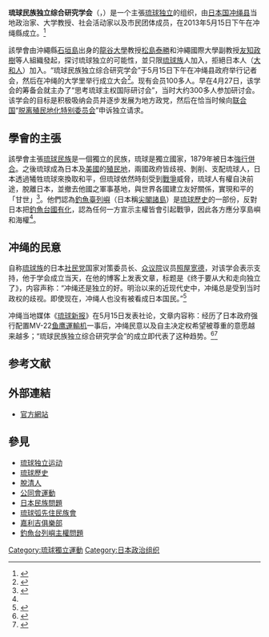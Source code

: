 {{Japanese
|japanese = 琉球民族独立総合研究学会
|kana = りゅうきゅうみんぞくどくりつそうごうけんきゅうがっかい
|romaji = Ryūkyū minzoku dokuritsu sōgō ken kyūgakkai
}}

'''琉球民族独立综合研究学会'''（{{lang-en|The Association of Comprehensive Studies for Independence of the Lew Chewans}}，{{lang-ja|琉球民族独立総合研究学会}}）是一个主張[[琉球独立|琉球独立]]的组织，由[[日本国|日本国]][[冲绳县|冲绳县]]当地政治家、大学教授、社会活动家以及市民团体成员，在2013年5月15日下午在冲绳縣成立。<ref>{{Cite web |url= http://mil.chinaiiss.com/html/20135/16/a5e79a.html |title= 琉球独立组织欲向联合国请愿 |date= 2013年5月15日 |publisher= 《[[环球日报|环球日报]]》 |language= zh |accessdate= 2013年5月15日 |quote=  |archive-url= https://web.archive.org/web/20130608040913/http://mil.chinaiiss.com/html/20135/16/a5e79a.html |archive-date= 2013年6月8日 |dead-url= yes }}</ref>

該學會由沖繩縣[[石垣島|石垣島]]出身的[[龍谷大學|龍谷大學]]教授[[松島泰勝|松島泰勝]]和沖繩國際大學副教授[[友知政樹|友知政樹]]等人組織發起，探讨琉球独立的可能性，並只限[[琉球族|琉球族]]人加入，拒絕日本人（[[大和人|大和人]]）加入。“琉球民族独立综合研究学会”于5月15日下午在冲绳县政府举行记者会，然后在冲绳的大学里举行成立大会<ref name="琉球独立で平和な島に">{{Cite web |url= http://www.yaeyama-nippo.com/2013/05/13/%E7%90%89%E7%90%83%E7%8B%AC%E7%AB%8B%E3%81%A7%E5%B9%B3%E5%92%8C%E3%81%AA%E5%B3%B6%E3%81%AB-%E5%B0%96%E9%96%A3%E3%81%AF%E4%BA%89%E3%81%84%E6%A3%9A%E4%B8%8A%E3%81%92%E3%82%92-%E5%B8%82%E5%87%BA%E8%BA%AB%E3%81%AE%E6%9D%BE%E5%B3%B6%E6%95%99%E6%8E%88%E6%8F%90%E5%94%B1 |title= 琉球独立で平和な島に　尖閣は争い棚上げを　市出身の松島教授提唱 |date= 2013年5月15日 |publisher= 《八重山日報》 |language= ja |accessdate= 2013年5月15日 |quote=  |archive-date= 2021年4月10日 |archive-url= https://web.archive.org/web/20210410093834/https://www.yaeyama-nippo.com/2013/05/13/%E7%90%89%E7%90%83%E7%8B%AC%E7%AB%8B%E3%81%A7%E5%B9%B3%E5%92%8C%E3%81%AA%E5%B3%B6%E3%81%AB-%E5%B0%96%E9%96%A3%E3%81%AF%E4%BA%89%E3%81%84%E6%A3%9A%E4%B8%8A%E3%81%92%E3%82%92-%E5%B8%82%E5%87%BA%E8%BA%AB%E3%81%AE%E6%9D%BE%E5%B3%B6%E6%95%99%E6%8E%88%E6%8F%90%E5%94%B1 |dead-url= no }}</ref>。现有会员100多人。早在4月27日，该学会的筹备会就主办了“思考琉球主权国际研讨会”，当时大约300多人参加研讨会。该学会的目标是积极吸纳会员并逐步发展为地方政党，然后在恰当时候向[[联合国|联合国]]“[[脱离殖民地化特别委员会|脱离殖民地化特别委员会]]”申诉独立请求。

== 學會的主張 ==
該學會主張[[琉球民族|琉球民族]]是一個獨立的民族，琉球是獨立國家，1879年被日本[[琉球處分|強行併合]]。之後琉球成為日本及[[美國|美國]]的[[殖民地|殖民地]]，兩國政府皆歧視、剝削、支配琉球人，日本透過犧牲琉球來換取和平，但琉球依然時刻受到[[戰爭|戰爭]]威脅，琉球人有權自決前途，脫離日本，並撤去他國之軍事基地，與世界各國建立友好關係，實現和平的「甘世」<ref>{{Cite web |url= http://ryukyushimpo.jp/news/storyid-206634-storytopic-1.html |title= 琉球独立学会を設立　平和な『甘世』実現目指す |date= 2013年5月16日 |publisher= 《[[琉球新報|琉球新報]]》 |language= ja |accessdate= 2013年5月16日 |quote=  |archive-date= 2015年9月19日 |archive-url= https://web.archive.org/web/20150919202427/http://ryukyushimpo.jp/news/storyid-206634-storytopic-1.html |dead-url= no }}</ref>。他們認為[[釣魚臺列嶼|釣魚臺列嶼]]（日本稱[[尖閣諸島|尖閣諸島]]）是[[琉球歷史|琉球歷史]]的一部份，反對日本把[[釣魚台國有化|釣魚台國有化]]，認為任何一方宣示主權皆會引起戰爭，因此各方應分享島嶼和海權<ref name="琉球独立で平和な島に" />。

== 冲绳的民意 ==
自称[[琉球族|琉球族]]的日本[[社民党|社民党]]国家对策委员长、[[众议院|众议院]]议员[[照屋宽德|照屋宽德]]，对该学会表示支持，他于学会成立当天，在他的博客上发表文章，标题是《终于要从大和走向独立了》，内容声称：“冲绳还是独立的好。明治以来的近现代史中，冲绳总是受到当时政权的歧视。即使现在，冲绳人也没有被看成日本国民。”<ref>{{Cite web |url= http://www.asyura2.com/13/senkyo146/msg/266.html |title= 沖縄、ついにヤマトから独立へ |date= 2013年4月1日 |publisher= 照屋寛徳 |language= ja |accessdate= 2013年4月1日 |quote=  |archive-date= 2021年2月9日 |archive-url= https://web.archive.org/web/20210209070414/http://www.asyura2.com/13/senkyo146/msg/266.html |dead-url= no }}</ref>

冲绳当地媒体《[[琉球新报|琉球新报]]》在5月15日发表社论，文章内容称：经历了日本政府强行配置MV-22[[鱼鹰運輸机|鱼鹰運輸机]]一事后，冲绳民意以及自主决定权希望被尊重的意愿越来越多；“琉球民族独立综合研究学会”的成立即代表了这种趋势。<ref>{{Cite web |url = http://ryukyushimpo.jp/news/storyid-206581-storytopic-12.html |title = ＜金口木舌＞続く「祖国」との葛藤 |date = 2013年5月15日 |publisher = 《[[琉球新報|琉球新報]]》 |language = ja |accessdate = 2013年5月15日 |quote =  |archive-date = 2014年8月26日 |archive-url = https://web.archive.org/web/20140826131438/http://ryukyushimpo.jp/news/storyid-206581-storytopic-12.html |dead-url = no }}</ref><ref>{{Cite web |url = http://ryukyushimpo.jp/news/storyid-206580-storytopic-11.html |title = 本土復帰４１年　自己決定権の尊重を　揺るがぬ普天間閉鎖の民意 |date = 2013年5月15日 |publisher = 《[[琉球新報|琉球新報]]》 |language = ja |accessdate = 2013年5月15日 |quote =  |archive-date = 2015年9月11日 |archive-url = https://web.archive.org/web/20150911232618/http://ryukyushimpo.jp/news/storyid-206580-storytopic-11.html |dead-url = no }}</ref>

== 参考文献 ==
{{Reflist|2}}

== 外部連結 ==
* [http://www.acsils.org/ 官方網站] {{Wayback|url=http://www.acsils.org/ |date=20210121144324 }}

== 參見 ==
{{Portal box|琉球群島|日本|政治}}
* [[琉球独立运动|琉球独立运动]]
* [[琉球歷史|琉球歷史]]
* [[脫清人|脫清人]]
* [[公同會運動|公同會運動]]
* [[日本民族問題|日本民族問題]]
* [[琉球弧先住民族會|琉球弧先住民族會]]
* [[嘉利吉俱樂部|嘉利吉俱樂部]]
* [[釣魚台列嶼主權問題|釣魚台列嶼主權問題]]

[[Category:琉球獨立運動|Category:琉球獨立運動]]
[[Category:日本政治组织|Category:日本政治组织]]